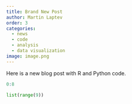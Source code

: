 ```yaml
---
title: Brand New Post
author: Martin Laptev
order: 3
categories:
  - news
  - code
  - analysis
  - data visualization
image: image.png
---
```


Here is a new blog post with R and Python code.

```r
0:8
```

```python
list(range(9))
```
